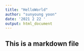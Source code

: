 ```yaml
---
title: "HelloWorld"
author: "sunyoung yoon"
date: '2021 2 22 '
output: html_document
---
```


## This is a markdown file